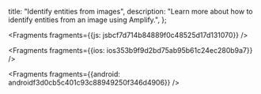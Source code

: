   title: "Identify entities from images",
  description: "Learn more about how to identify entities from an image using Amplify.",
};






<Fragments fragments={{js: jsbcf7d714b84889f0c48525d17d131070}} />



<Fragments fragments={{ios: ios353b9f9d2bd75ab95b61c24ec280b9a7}} />



<Fragments fragments={{android: androidf3d0cb5c401c93c88949250f346d4906}} />
